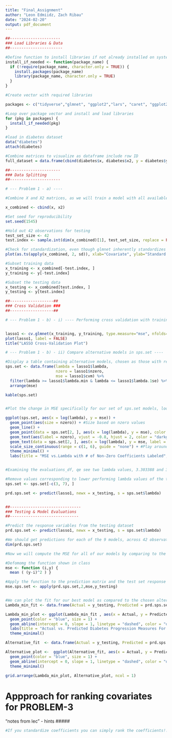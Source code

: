 ```yaml
---
title: "Final_Assignment"
author: "Leon Edmiidz, Zach Ribau"
date: "2024-02-20"
output: pdf_document
---
```


```r

##----------------------
### Load Libraries & Data
##-----------------------

#Define function to install libraries if not already installed on system
install_if_needed <- function(package_name) {
  if (!require(package_name, character.only = TRUE)) {
    install.packages(package_name)
    library(package_name, character.only = TRUE)
  }
}

#Create vector with required libraries

packages <- c("tidyverse","glmnet", "ggplot2","lars", "caret", "ggplot2", "GGally", "knitr", "gridExtra")

#Loop over package vector and install and load libraries
for (pkg in packages) {
  install_if_needed(pkg)
}

#load in diabetes dataset
data("diabetes")
attach(diabetes)

#Combine matrices to visualize as dataframe include row ID
full_dataset = data.frame(cbind(diabetes$x, diabetes$x2, y = diabetes$y))

##----------------------
### Data Splitting
##----------------------

# --- Problem 1 - a) ----

#Combine X and X2 matrices, as we will train a model with all available  features.

x_combined <- cbind(x, x2)

#Set seed for reproducibility
set.seed(1545)

#Hold out 42 observations for testing
test_set_size <- 42 
test.index <- sample.int(dim(x_combined)[1], test_set_size, replace = FALSE)

#Check for standardization, even though glmnet inherently standardizes
plot(as.ts(apply(x_combined, 2, sd)), xlab="Covariate", ylab="Standard Deviation") 

#Subset training data
x_training <- x_combined[-test.index, ]
y_training <- y[-test.index]

#Subset the testing data
x_testing <- x_combined[test.index, ]
y_testing <- y[test.index]

```


```r
##-------------------##
### Cross Validation ###
##-------------------##

# --- Problem 1 - b) - i) ---- Performing cross validation with training data


lasso1 <- cv.glmnet(x_training, y_training, type.measure="mse", nfolds=10)
plot(lasso1, label = FALSE)
title("LASSO Cross-Validation Plot")

# --- Problem 1 - b) - ii) Compare alternative models in sps.set ----

#Display a table containing alternative models, chosen as those with regularization temrs between lambda min and lambda 1se. Show the number of non zero coefficients as well.
sps.set <- data.frame(lambda = lasso1$lambda,
                      nzero = lasso1$nzero,
                      mse = lasso1$cvm) %>%
  filter(lambda >= lasso1$lambda.min & lambda <= lasso1$lambda.1se) %>%
  arrange(mse)

kable(sps.set)


#Plot the change in MSE specifically for our set of sps.set models, looking also at the number of nonzero coefficients (point size).

ggplot(sps.set, aes(x = log(lambda), y = mse)) +
  geom_point(aes(size = nzero)) + #Size based on nzero values
  geom_line() +
  geom_point(data = sps.set[2, ], aes(x = log(lambda), y = mse), color = "blue", size = 8, shape = 8, alpha = 0.75) + #Highight alternative model choice, index 2 from the dataframe.
  geom_text(aes(label = nzero), vjust = -0.8, hjust = 2, color = "darkgrey", size = 3.5) + #Label nzero values, moving them out of the way and colouring grey
  geom_text(data = sps.set[2, ], aes(x = log(lambda), y = mse, label = sprintf("lambda = %.6f", lambda)), vjust = -5, color = "blue", nudge_y = 0.1) + #move label down to avoid overlap w nzero labels
  scale_size_continuous(range = c(1, 6), guide = "none") + #Play around with size range for visibility of differences
  theme_minimal() +
  labs(title = "MSE vs.Lambda with # of Non-Zero Coefficients Labeled", x = "Log(Lambda)",y = "Mean Squared Error (mse)")


#Examining the evaluations_df, qe see two lambda values, 3.303388 and 3.625464 that are close to our best model and that have the same nzero value (18), thus we will consider the higher performing one, 3.303388. additional values share an nzero of 14, so we take only the 4.792651.

#Remove values corresponding to lower performing lambda values of the two pairs
sps.set <- sps.set[-c(3, 7), ]

prd.sps.set <- predict(lasso1, newx = x_testing, s = sps.set$lambda)


##-------------------------------
### Testing & Model Evaluations
##------------------------------

#Predict the response variables from the testing dataset
prd.sps.set <- predict(lasso1, newx = x_testing, s = sps.set$lambda)

#We should get predictions for each of the 9 models, across 42 observations.
dim(prd.sps.set)

#Now we will compute the MSE for all of our models by comparing to the ground truth response variables

#Defomomg the function shown in class
mse <- function (i,y) {
  mean ( (y-i)^2 ) }	

#Apply the function to the prediction matrix and the test set response variables
mse.sps.set <- apply(prd.sps.set,2,mse,y_testing)


#We can plot the fit for our best model as compared to the chosen alternative model
Lambda_min_fit <- data.frame(Actual = y_testing, Predicted = prd.sps.set[,1])

Lambda_min_plot <- ggplot(Lambda_min_fit , aes(x = Actual, y = Predicted)) +
  geom_point(color = "blue", size = 1) +
  geom_abline(intercept = 0, slope = 1, linetype = "dashed", color = "orange", size = 1,) +  
  labs(title = "Actual vs. Predicted Diabetes Progression Measures For the Best (Top) and Alternative (Bottom) models", x = "Actual", y = "Predicted") +
  theme_minimal()

Alternative_fit  <- data.frame(Actual = y_testing, Predicted = prd.sps.set[,2])

Alternative_plot <-  ggplot(Alternative_fit, aes(x = Actual, y = Predicted)) +
  geom_point(color = "blue", size = 1) +
  geom_abline(intercept = 0, slope = 1, linetype = "dashed", color = "orange", size = 1) +
  theme_minimal()

grid.arrange(Lambda_min_plot, Alternative_plot, ncol = 1)


```



#####
# Appproach for ranking covariates for PROBLEM-3 
"notes from lec" - hints
#####

```r


#If you standardize coefficients you can simply rank the coefficients!! But when glm reports coefficients, it has converted them from standardized forms back to original units - thus to rank them, we need to scale them again!


```


